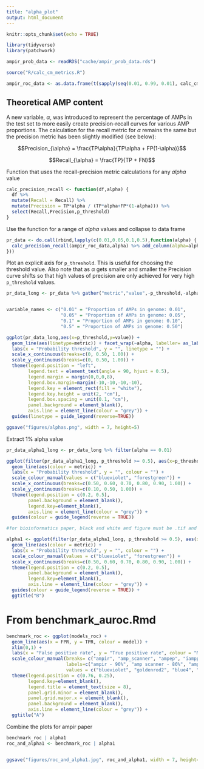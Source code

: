 ```yaml
---
title: "alpha_plot"
output: html_document
---
```


```r
knitr::opts_chunk$set(echo = TRUE)
```

```r
library(tidyverse)
library(patchwork)
```

```r
ampir_prob_data <- readRDS("cache/ampir_prob_data.rds")

source("R/calc_cm_metrics.R")
```

```r
ampir_roc_data <- as.data.frame(t(sapply(seq(0.01, 0.99, 0.01), calc_cm_metrics, ampir_prob_data)))
```


## Theoretical AMP content

A new variable, $\alpha$, was introduced to represent the percentage of AMPs in the test set to more easily create precision-recall curves for various AMP proportions. The calculation for the recall metric for $\alpha$ remains the same but the precision metric has been slightly modified (see below):



$$Precision_{\alpha} = \frac{TP\alpha}{TP\alpha + FP(1-\alpha)}$$

$$Recall_{\alpha} = \frac{TP}{TP + FN}$$

Function that uses the recall-precision metric calculations for any $alpha$ value
```r
calc_precision_recall <- function(df,alpha) {
  df %>% 
  mutate(Recall = Recall) %>% 
  mutate(Precision = TP*alpha / (TP*alpha+FP*(1-alpha))) %>% 
  select(Recall,Precision,p_threshold)
}
```

Use the function for a range of $alpha$ values and collapse to data frame

```r
pr_data <- do.call(rbind,lapply(c(0.01,0.05,0.1,0.5),function(alpha) {
  calc_precision_recall(ampir_roc_data,alpha) %>% add_column(alpha=alpha)
}))
```


Plot an explicit axis for `p_threshold`. This is useful for choosing the threshold value. Also note that as $\alpha$ gets smaller and smaller the Precision curve shifts so that high values of precision are only achieved for very high `p_threshold` values.

```r
pr_data_long <- pr_data %>% gather("metric","value",-p_threshold,-alpha)


variable_names <- c("0.01" = "Proportion of AMPs in genome: 0.01",
                    "0.05" = "Proportion of AMPs in genome: 0.05",
                    "0.1" = "Proportion of AMPs in genome: 0.10",
                    "0.5" = "Proportion of AMPs in genome: 0.50")

ggplot(pr_data_long,aes(x=p_threshold,y=value)) + 
  geom_line(aes(linetype=metric)) + facet_wrap(~alpha, labeller= as_labeller(variable_names)) +
  labs(x = "Probability threshold", y = "", linetype = "") +
  scale_x_continuous(breaks=c(0, 0.50, 1.00)) +
  scale_y_continuous(breaks=c(0, 0.50, 1.00)) +
  theme(legend.position = "left",
        legend.text = element_text(angle = 90, hjust = 0.5),
        legend.margin = margin(0,0,0,8),
        legend.box.margin=margin(-10,-10,-10,-10),
        legend.key = element_rect(fill = "white"),
        legend.key.height = unit(2, "cm"),
        legend.box.spacing = unit(0.1, "cm"),
        panel.background = element_blank(),
        axis.line = element_line(colour = "grey")) +
  guides(linetype = guide_legend(reverse=TRUE))
```


```r
ggsave("figures/alphas.png", width = 7, height=5)
```

Extract 1% alpha value
```r
pr_data_alpha1_long <- pr_data_long %>% filter(alpha == 0.01)
```

```r
ggplot(filter(pr_data_alpha1_long, p_threshold >= 0.5), aes(x=p_threshold, y=value)) + 
  geom_line(aes(colour = metric)) + 
  labs(x = "Probability threshold", y = "", colour = "") +
  scale_colour_manual(values = c("blueviolet", "forestgreen")) +
  scale_x_continuous(breaks=c(0.50, 0.60, 0.70, 0.80, 0.90, 1.00)) +
  scale_y_continuous(breaks=c(0.10, 0.50, 1.00)) +
  theme(legend.position = c(0.2, 0.5),
        panel.background = element_blank(),
        legend.key=element_blank(),
        axis.line = element_line(colour = "grey")) +
  guides(colour = guide_legend(reverse = TRUE))

```



```r
#for bioinformatics paper, black and white and figure must be .tif and high resolution (1200 dpi for line drawing 350 d.p.i. for colour and half-tone artwork) https://academic.oup.com/bioinformatics/pages/instructions_for_authors

alpha1 <- ggplot(filter(pr_data_alpha1_long, p_threshold >= 0.5), aes(x=p_threshold, y=value)) + 
  geom_line(aes(colour = metric)) + 
  labs(x = "Probability threshold", y = "", colour = "") +
  scale_colour_manual(values = c("blueviolet", "forestgreen")) +
  scale_x_continuous(breaks=c(0.50, 0.60, 0.70, 0.80, 0.90, 1.00)) +
  theme(legend.position = c(0.2, 0.5),
        panel.background = element_blank(),
        legend.key=element_blank(),
        axis.line = element_line(colour = "grey")) +
  guides(colour = guide_legend(reverse = TRUE)) +
  ggtitle("B")
```

# From benchmark_auroc.Rmd
```r
benchmark_roc <- ggplot(models_roc) + 
  geom_line(aes(x = FPR, y = TPR, colour = model)) + 
  xlim(0,1) +
  labs(x = "False positive rate", y = "True positive rate", colour = "Model and AUC") +
  scale_colour_manual(breaks= c("ampir", "amp_scanner", "ampep", "iamppred"),
                      labels=c("ampir - 96%", "amp scanner - 86%", "ampep - 67%", "iamppred - 58%"),
                      values = c("blueviolet", "goldenrod2", "blue4", "cyan")) +
  theme(legend.position = c(0.76, 0.25),
        legend.key=element_blank(),
        legend.title = element_text(size = 8),
        panel.grid.minor = element_blank(),
        panel.grid.major.x = element_blank(),
        panel.background = element_blank(),
        axis.line = element_line(colour = "grey")) +
  ggtitle("A")

```


Combine the plots for ampir paper

```r

benchmark_roc | alpha1
roc_and_alpha1 <- benchmark_roc | alpha1


ggsave("figures/roc_and_alpha1.jpg", roc_and_alpha1, width = 7, height=4)

```

